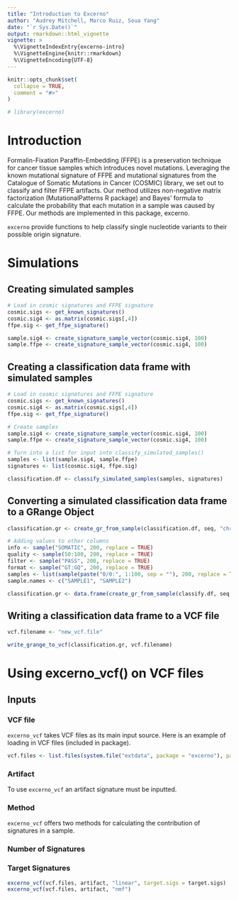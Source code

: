 ```yaml
---
title: "Introduction to Excerno"
author: "Audrey Mitchell, Marco Ruiz, Soua Yang"
date: "`r Sys.Date()`"
output: rmarkdown::html_vignette
vignette: >
  %\VignetteIndexEntry{excerno-intro}
  %\VignetteEngine{knitr::rmarkdown}
  %\VignetteEncoding{UTF-8}
--- 
```


```r
knitr::opts_chunk$set(
  collapse = TRUE,
  comment = "#>"
)
```

```r
# library(excerno)
```

# Introduction

Formalin-Fixation Paraffin-Embedding (FFPE) is a preservation technique for cancer tissue samples which introduces novel mutations. Leveraging the known mutational signature of FFPE and mutational signatures from the Catalogue of Somatic Mutations in Cancer (COSMIC) library, we set out to classify and filter FFPE artifacts. Our method utilizes non-negative matrix factorization (MutationalPatterns R package) and Bayes’ formula to calculate the probability that each mutation in a sample was caused by FFPE. Our methods are implemented in this package, excerno.

```excerno``` provide functions to help classify single nucleotide variants to their possible origin signature.

# Simulations

## Creating simulated samples

```r
# Load in cosmic signatures and FFPE signature
cosmic.sigs <- get_known_signatures()
cosmic.sig4 <- as.matrix(cosmic.sigs[,4])
ffpe.sig <- get_ffpe_signature()

sample.sig4 <- create_signature_sample_vector(cosmic.sig4, 100)
sample.ffpe <- create_signature_sample_vector(cosmic.sig4, 100)
```

## Creating a classification data frame with simulated samples

```r
# Load in cosmic signatures and FFPE signature
cosmic.sigs <- get_known_signatures()
cosmic.sig4 <- as.matrix(cosmic.sigs[,4])
ffpe.sig <- get_ffpe_signature()

# Create samples
sample.sig4 <- create_signature_sample_vector(cosmic.sig4, 100)
sample.ffpe <- create_signature_sample_vector(cosmic.sig4, 100)

# Turn into a list for input into classify_simulated_samples()
samples <- list(sample.sig4, sample.ffpe)
signatures <- list(cosmic.sig4, ffpe.sig)

classification.df <- classify_simulated_samples(samples, signatures)
```

## Converting a simulated classification data frame to a GRange Object

```r
classification.gr <- create_gr_from_sample(classification.df, seq, "chr1")

# Adding values to other columns
info <- sample("SOMATIC", 200, replace = TRUE)
quality <- sample(50:100, 200, replace = TRUE)
filter <- sample("PASS", 200, replace = TRUE)
format <- sample("GT:GQ", 200, replace = TRUE)
samples <- list(sample(paste("0/0:", 1:100, sep = ""), 200, replace = TRUE), sample(paste("0/0:", 1:100, sep = ""), 200, replace = TRUE))
sample.names <- c("SAMPLE1", "SAMPLE2")

classification.gr <- data.frame(create_gr_from_sample(classify.df, seq, "chr1", info, quality, filter, format, samples, sample.names))
```

## Writing a classification data frame to a VCF file

```r
vcf.filename <- "new_vcf.file"

write_grange_to_vcf(classification.gr, vcf.filename)
```

# Using excerno_vcf() on VCF files

## Inputs

### VCF file

```excerno_vcf``` takes VCF files as its main input source. Here is an example of loading in VCF files (included in package).

```r
vcf.files <- list.files(system.file("extdata", package = "excerno"), pattern = "SIMULATED_SAMPLE_SBS4_\\d.vcf", full.names = TRUE)
```


### Artifact

To use ```excerno_vcf``` an artifact signature must be inputted.

### Method

```excerno_vcf``` offers two methods for calculating the contribution of signatures in a sample.

### Number of Signatures

### Target Signatures

```r
excerno_vcf(vcf.files, artifact, "linear", target.sigs = target.sigs)
excerno_vcf(vcf.files, artifact, "nmf")
```









